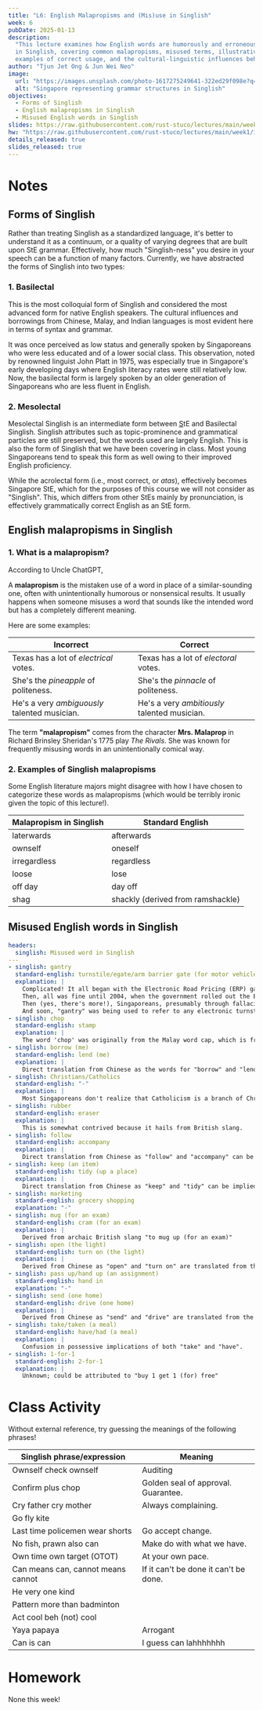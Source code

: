 ```yaml
---
title: "L6: English Malapropisms and (Mis)use in Singlish"
week: 6
pubDate: 2025-01-13
description:
  "This lecture examines how English words are humorously and erroneously used
  in Singlish, covering common malapropisms, misused terms, illustrative
  examples of correct usage, and the cultural‐linguistic influences behind them."
author: "Tjun Jet Ong & Jun Wei Neo"
image:
  url: "https://images.unsplash.com/photo-1617275249641-322ed29f098e?q=80&w=2671&auto=format&fit=crop&ixlib=rb-4.0.3&ixid=M3wxMjA3fDB8MHxwaG90by1wYWdlfHx8fGVufDB8fHx8fA%3D%3D"
  alt: "Singapore representing grammar structures in Singlish"
objectives:
  - Forms of Singlish
  - English malapropisms in Singlish
  - Misused English words in Singlish
slides: https://raw.githubusercontent.com/rust-stuco/lectures/main/week1/introduction-light.pdf
hw: "https://raw.githubusercontent.com/rust-stuco/lectures/main/week1/introduction-light.pdf"
details_released: true
slides_released: true
---
```


# Notes

## Forms of Singlish

Rather than treating Singlish as a standardized language, it's better to
understand it as a continuum, or a quality of varying degrees that are built
upon StE grammar. Effectively, how much "Singlish-ness" you desire in your
speech can be a function of many factors. Currently, we have abstracted the
forms of Singlish into two types:

### 1. Basilectal

This is the most colloquial form of Singlish and considered the most advanced
form for native English speakers. The cultural influences and borrowings from
Chinese, Malay, and Indian languages is most evident here in terms of syntax and
grammar.

It was once perceived as low status and generally spoken by Singaporeans who
were less educated and of a lower social class. This observation, noted by
renowned linguist John Platt in 1975, was especially true in Singapore's early
developing days where English literacy rates were still relatively low. Now, the
basilectal form is largely spoken by an older generation of Singaporeans who are
less fluent in English.

### 2. Mesolectal

Mesolectal Singlish is an intermediate form between
[S](https://en.wikipedia.org/wiki/Standard_English)tE and Basilectal Singlish.
Singlish attributes such as topic-prominence and grammatical particles are still
preserved, but the words used are largely English. This is also the form of
Singlish that we have been covering in class. Most young Singaporeans tend to
speak this form as well owing to their improved English proficiency.

While the acrolectal form (i.e., most correct, or _atas_), effectively becomes
Singapore StE, which for the purposes of this course we will not consider as
"Singlish". This, which differs from other StEs mainly by pronunciation, is
effectively grammatically correct English as an StE form.

## English malapropisms in Singlish

### 1. What is a malapropism?

According to Uncle ChatGPT,

A **malapropism** is the mistaken use of a word in place of a similar-sounding
one, often with unintentionally humorous or nonsensical results. It usually
happens when someone misuses a word that sounds like the intended word but has a
completely different meaning.

Here are some examples:

| Incorrect                                    | Correct                                      |
| -------------------------------------------- | -------------------------------------------- |
| Texas has a lot of _electrical_ votes.       | Texas has a lot of _electoral_ votes.        |
| She's the _pineapple_ of politeness.         | She's the _pinnacle_ of politeness.          |
| He's a very _ambiguously_ talented musician. | He's a very _ambitiously_ talented musician. |

The term **"malapropism"** comes from the character **Mrs. Malaprop** in Richard
Brinsley Sheridan's 1775 play _The Rivals_. She was known for frequently
misusing words in an unintentionally comical way.

### 2. Examples of Singlish malapropisms

Some English literature majors might disagree with how I have chosen to
categorize these words as malapropisms (which would be terribly ironic given the
topic of this lecture!).

| Malapropism in Singlish | Standard English                  |
| ----------------------- | --------------------------------- |
| laterwards              | afterwards                        |
| ownself                 | oneself                           |
| irregardless            | regardless                        |
| loose                   | lose                              |
| off day                 | day off                           |
| shag                    | shackly (derived from ramshackle) |

## Misused English words in Singlish

```yaml
headers:
  singlish: Misused word in Singlish
---
- singlish: gantry
  standard-english: turnstile/egate/arm barrier gate (for motor vehicles)
  explanation: |
    Complicated! It all began with the Electronic Road Pricing (ERP) gantries rolled out in 1998, which were actual gantries! These gantries used RFID to wirelessly deduct cash from a prepaid card tagged to their vehicle.
    Then, all was fine until 2004, when the government rolled out the Electronic Parking System (EPS), which were basically arm barrier gates that charged motorists exiting parking lots. It was likened to the ERP in many ways (after all, the technology was basically identical), and so Singaporeans began erroneously calling these barrier gates "gantries".
    Then (yes, there's more!), Singaporeans, presumably through fallacious association with the EPS, assumed that gantries were mechanized access-control structures where one had to pay for admission/exit. So, they started calling subway turnstiles (where consumers would tap transport cards) … you guessed it - gantries!
    And soon, "gantry" was being used to refer to any electronic turnstile and egates in general. In fact, it has been officially embraced as Standard Singapore English (used by the government in official press releases too!)
- singlish: chop
  standard-english: stamp
  explanation: |
    The word 'chop' was originally from the Malay word cap, which is from the Hindi word छाप ćhāp (stamp).
- singlish: borrow (me)
  standard-english: lend (me)
  explanation: |
    Direct translation from Chinese as the words for "borrow" and "lend" are the same.
- singlish: Christians/Catholics
  standard-english: "-"
  explanation: |
    Most Singaporeans don't realize that Catholicism is a branch of Christianity; "Christian" is often synonymous with "Protestant".
- singlish: rubber
  standard-english: eraser
  explanation: |
    This is somewhat contrived because it hails from British slang.
- singlish: follow
  standard-english: accompany
  explanation: |
    Direct translation from Chinese as "follow" and "accompany" can be implied by the same word.
- singlish: keep (an item)
  standard-english: tidy (up a place)
  explanation: |
    Direct translation from Chinese as "keep" and "tidy" can be implied by the same word.
- singlish: marketing
  standard-english: grocery shopping
  explanation: "-"
- singlish: mug (for an exam)
  standard-english: cram (for an exam)
  explanation: |
    Derived from archaic British slang "to mug up (for an exam)"
- singlish: open (the light)
  standard-english: turn on (the light)
  explanation: |
    Derived from Chinese as "open" and "turn on" are translated from the same word.
- singlish: pass up/hand up (an assignment)
  standard-english: hand in
  explanation: "-"
- singlish: send (one home)
  standard-english: drive (one home)
  explanation: |
    Derived from Chinese as "send" and "drive" are translated from the same word.
- singlish: take/taken (a meal)
  standard-english: have/had (a meal)
  explanation: |
    Confusion in possessive implications of both "take" and "have".
- singlish: 1-for-1
  standard-english: 2-for-1
  explanation: |
    Unknown; could be attributed to "buy 1 get 1 (for) free"
```

# Class Activity

Without external reference, try guessing the meanings of the following phrases!

| Singlish phrase/expression         | Meaning                               |
| ---------------------------------- | ------------------------------------- |
| Ownself check ownself              | Auditing                              |
| Confirm plus chop                  | Golden seal of approval. Guarantee.   |
| Cry father cry mother              | Always complaining.                   |
| Go fly kite                        |                                       |
| Last time policemen wear shorts    | Go accept change.                     |
| No fish, prawn also can            | Make do with what we have.            |
| Own time own target (OTOT)         | At your own pace.                     |
| Can means can, cannot means cannot | If it can't be done it can't be done. |
| He very one kind                   |                                       |
| Pattern more than badminton        |                                       |
| Act cool beh (not) cool            |                                       |
| Yaya papaya                        | Arrogant                              |
| Can is can                         | I guess can lahhhhhhh                 |

# Homework

None this week!
